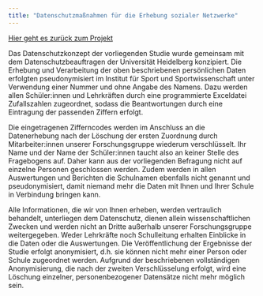 ```yaml
---
title: "Datenschutzmaßnahmen für die Erhebung sozialer Netzwerke"
---
```


[Hier geht es zurück zum Projekt](development_study2023.qmd)

Das Datenschutzkonzept der vorliegenden Studie wurde gemeinsam mit dem Datenschutzbeauftragen der Universität Heidelberg konzipiert. Die Erhebung und Verarbeitung der oben beschriebenen persönlichen Daten erfolgten pseudonymisiert im Institut für Sport und Sportwissenschaft unter Verwendung einer Nummer und ohne Angabe des Namens. Dazu werden allen Schüler:innen und Lehrkräften durch eine programmierte Exceldatei Zufallszahlen zugeordnet, sodass die Beantwortungen durch eine Eintragung der passenden Ziffern erfolgt.

Die eingetragenen Zifferncodes werden im Anschluss an die Datenerhebung nach der Löschung der ersten Zuordnung durch Mitarbeiter:innen unserer Forschungsgruppe wiederum verschlüsselt. Ihr Name und der Name der Schüler:innen taucht also an keiner Stelle des Fragebogens auf. Daher kann aus der vorliegenden Befragung nicht auf einzelne Personen geschlossen werden. Zudem werden in allen Auswertungen und Berichten die Schulnamen ebenfalls nicht genannt und pseudonymisiert, damit niemand mehr die Daten mit Ihnen und Ihrer Schule in Verbindung bringen kann.

Alle Informationen, die wir von Ihnen erheben, werden vertraulich behandelt, unterliegen dem Datenschutz, dienen allein wissenschaftlichen Zwecken und werden nicht an Dritte außerhalb unserer Forschungsgruppe weitergegeben. Weder Lehrkräfte noch Schulleitung erhalten Einblicke in die Daten oder die Auswertungen. Die Veröffentlichung der Ergebnisse der Studie erfolgt anonymisiert, d.h. sie können nicht mehr einer Person oder Schule zugeordnet werden. Aufgrund der beschriebenen vollständigen Anonymisierung, die nach der zweiten Verschlüsselung erfolgt, wird eine Löschung einzelner, personenbezogener Datensätze nicht mehr möglich sein.
